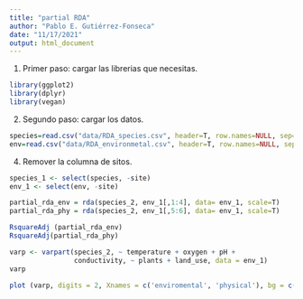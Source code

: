 ```yaml
---
title: "partial RDA"
author: "Pablo E. Gutiérrez-Fonseca"
date: "11/17/2021"
output: html_document
---
```



1. Primer paso: cargar las librerias que necesitas.

```r

library(ggplot2)
library(dplyr)
library(vegan)

```



2. Segundo paso: cargar los datos.

```r

species=read.csv("data/RDA_species.csv", header=T, row.names=NULL, sep=",")
env=read.csv("data/RDA_environmetal.csv", header=T, row.names=NULL, sep=",")

```


4. Remover la columna de sitos.
```r
species_1 <- select(species, -site)
env_1 <- select(env, -site)

```




```r
partial_rda_env = rda(species_2, env_1[,1:4], data= env_1, scale=T)
partial_rda_phy = rda(species_2, env_1[,5:6], data= env_1, scale=T)

```


```r
RsquareAdj (partial_rda_env)
RsquareAdj(partial_rda_phy)

```


```r
varp <- varpart(species_2, ~ temperature + oxygen + pH +
                conductivity, ~ plants + land_use, data = env_1)
varp

```


```r

plot (varp, digits = 2, Xnames = c('enviromental', 'physical'), bg = c('navy', 'tomato'))

```

